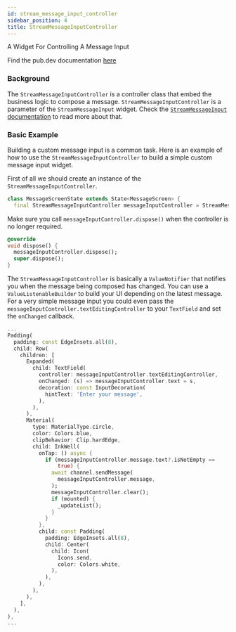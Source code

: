 ```yaml
---
id: stream_message_input_controller
sidebar_position: 4
title: StreamMessageInputController
---
```


A Widget For Controlling A Message Input

Find the pub.dev documentation [here](https://pub.dev/documentation/stream_chat_flutter_core/latest/stream_chat_flutter_core/StreamMessageInputController-class.html)

### Background

The `StreamMessageInputController` is a controller class that embed the business logic to compose a message.
`StreamMessageInputController` is a parameter of the `StreamMessageInput` widget.
Check the [`StreamMessageInput` documentation](../03-stream_chat_flutter/stream_message_input.mdx) to read more about that.

### Basic Example

Building a custom message input is a common task. Here is an example of how to use the `StreamMessageInputController` to build a simple custom message input widget.

First of all we should create an instance of the `StreamMessageInputController`.

```dart
class MessageScreenState extends State<MessageScreen> {
  final StreamMessageInputController messageInputController = StreamMessageInputController();
```

Make sure you call `messageInputController.dispose()` when the controller is no longer required.

```dart
@override
void dispose() {
  messageInputController.dispose();
  super.dispose();
}
```

The `StreamMessageInputController` is basically a `ValueNotifier` that notifies you when the message being composed has changed.
You can use a `ValueListenableBuilder` to build your UI depending on the latest message.
For a very simple message input you could even pass the `messageInputController.textEditingController` to your `TextField` and set the `onChanged` callback.

```dart
...
Padding(
  padding: const EdgeInsets.all(8),
  child: Row(
    children: [
      Expanded(
        child: TextField(
          controller: messageInputController.textEditingController,
          onChanged: (s) => messageInputController.text = s,
          decoration: const InputDecoration(
            hintText: 'Enter your message',
          ),
        ),
      ),
      Material(
        type: MaterialType.circle,
        color: Colors.blue,
        clipBehavior: Clip.hardEdge,
        child: InkWell(
          onTap: () async {
            if (messageInputController.message.text?.isNotEmpty ==
                true) {
              await channel.sendMessage(
                messageInputController.message,
              );
              messageInputController.clear();
              if (mounted) {
                _updateList();
              }
            }
          },
          child: const Padding(
            padding: EdgeInsets.all(8),
            child: Center(
              child: Icon(
                Icons.send,
                color: Colors.white,
              ),
            ),
          ),
        ),
      ),
    ],
  ),
),
...
```
